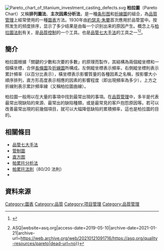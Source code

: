 {{noteTA
|T=zh-cn:帕累托图;zh-tw:柏拉圖
|1=zh-cn:帕累托图;zh-tw:柏拉圖
}}
{{redirect2|柏拉圖 (圖表)|其他名稱為柏拉圖的條目|柏拉圖 (消歧義)}}
{{Infobox 质量工具
| image =     Pareto chart of titanium investment casting defects.svg
| category =  [[品管七大手法|品管七大手法]]之一
| purpose =   依分類找到最常出現的問題†
}}
[[File:Pareto_chart_of_titanium_investment_casting_defects.svg|thumb]]
'''柏拉圖'''（Pareto Chart）又稱'''排列圖法'''、'''主次因素分析法'''，是一種[[条形图|条形图]]和[[折線圖|折線圖]]的組合，為[[品質管理|品質管理]]上經常使用的一種[[圖表|圖表]]方法。1930年由[[約瑟夫·朱蘭|約瑟夫·朱蘭]]首次應用於品管當中。按照发生的频度排序，显示了多少结果是由每一个识别出来的原因产生。概念上与[[柏拉圖法則|柏拉圖法則]]有关，是[[品質控制|品質控制]]的一个工具。也是[[品管七大手法|品管七大手法]]的工具之一<ref>{{cite web | url = http://www.asq.org/learn-about-quality/seven-basic-quality-tools/overview/overview.html | author = Nancy R. Tague | title = Seven Basic Quality Tools | year = 2004 | work = The Quality Toolbox | publisher = American Society for Quality | location = Milwaukee, Wisconsin | page = 15 | accessdate = 2010-02-05 | archive-date = 2018-10-31 | archive-url = https://web.archive.org/web/20181031133523/http://asq.org/learn-about-quality/seven-basic-quality-tools/overview/overview.html | dead-url = no }}</ref><ref>{{Cite web|url=https://asq.org/quality-resources/pareto|title=What is a Pareto Chart? Analysis & Diagram {{!}} ASQ|website=asq.org|access-date=2019-05-10|archive-date=2021-01-21|archive-url=https://web.archive.org/web/20210121091716/https://asq.org/quality-resources/pareto|dead-url=no}}</ref>。

== 簡介 ==
柏拉圖根據「關鍵的少數和次要的多數」的原理而製作，其結構為兩個縱坐標和一個橫坐標，合併[[長條圖|長條圖]]及[[折線圖|折線圖]]所構成。左側縱坐標表示頻率，右側縱坐標則表示累計頻率（以百分比表示），橫坐標表示影響質量的各種因素之名稱，按影響大小順序排列，直方形高度表示相應的因素的影響程度（即出現頻率為多少），上方之折線則表示累計頻率線（又稱柏拉圖曲線）。

柏拉圖一般用以在大量的事項中找到最常出現的事項。在[[品質管理|品質管理]]中，多半是代表最常出現缺陷的來源、最常出的缺陷種類，或是最常見的客戶抱怨原因等。若可以改善最常出現的前幾個項目，就可以大幅降低缺陷的累積頻率，這也是柏拉圖的目的。

==相關條目==
*[[品管七大手法|品管七大手法]]
*[[管制圖|管制圖]]
*[[直方图|直方图]]
*[[帕累托分析法|帕累托分析法]]
*[[帕累托法則|帕累托法則]]（80/20 法則）
*{{le|統計製程分析|Statistical process control}}

==資料來源==
{{REFLIST}}
{{品质管理工具}}
[[Category:圖表|Category:圖表]]
[[Category:品質|Category:品質]]
[[Category:项目管理|Category:项目管理]]
[[Category:品質管理|Category:品質管理]]